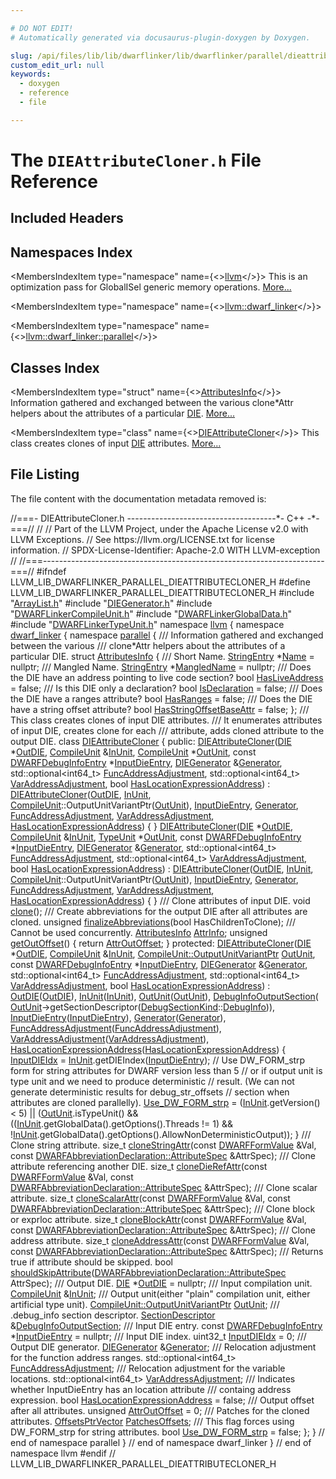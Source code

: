 ```yaml
---

# DO NOT EDIT!
# Automatically generated via docusaurus-plugin-doxygen by Doxygen.

slug: /api/files/lib/lib/dwarflinker/lib/dwarflinker/parallel/dieattributecloner-h
custom_edit_url: null
keywords:
  - doxygen
  - reference
  - file

---
```





# The `DIEAttributeCloner.h` File Reference

<DoxygenPage pluginConfig={pluginConfig}>



## Included Headers

<IncludesList>
<IncludesListItem
  filePath="ArrayList.h"
  permalink="/docs/api/files/lib/lib/dwarflinker/lib/dwarflinker/parallel/arraylist-h"
  isLocal="true" />
<IncludesListItem
  filePath="DIEGenerator.h"
  permalink="/docs/api/files/lib/lib/dwarflinker/lib/dwarflinker/parallel/diegenerator-h"
  isLocal="true" />
<IncludesListItem
  filePath="DWARFLinkerCompileUnit.h"
  permalink="/docs/api/files/lib/lib/dwarflinker/lib/dwarflinker/parallel/dwarflinkercompileunit-h"
  isLocal="true" />
<IncludesListItem
  filePath="DWARFLinkerGlobalData.h"
  permalink="/docs/api/files/lib/lib/dwarflinker/lib/dwarflinker/parallel/dwarflinkerglobaldata-h"
  isLocal="true" />
<IncludesListItem
  filePath="DWARFLinkerTypeUnit.h"
  permalink="/docs/api/files/lib/lib/dwarflinker/lib/dwarflinker/parallel/dwarflinkertypeunit-h"
  isLocal="true" />
</IncludesList>

## Namespaces Index

<MembersIndex>

<MembersIndexItem
  type="namespace"
  name={<><a href="/docs/api/namespaces/llvm">llvm</a></>}>
This is an optimization pass for GlobalISel generic memory operations. <a href="/docs/api/namespaces/llvm/#details">More...</a>
</MembersIndexItem>

<MembersIndexItem
  type="namespace"
  name={<><a href="/docs/api/namespaces/llvm/dwarf-linker">llvm::dwarf_linker</a></>}>
</MembersIndexItem>

<MembersIndexItem
  type="namespace"
  name={<><a href="/docs/api/namespaces/llvm/dwarf-linker/parallel">llvm::dwarf_linker::parallel</a></>}>
</MembersIndexItem>

</MembersIndex>

## Classes Index

<MembersIndex>

<MembersIndexItem
  type="struct"
  name={<><a href="/docs/api/structs/llvm/dwarf-linker/parallel/attributesinfo">AttributesInfo</a></>}>
Information gathered and exchanged between the various clone&#42;Attr helpers about the attributes of a particular <a href="/docs/api/classes/llvm/die">DIE</a>. <a href="/docs/api/structs/llvm/dwarf-linker/parallel/attributesinfo/#details">More...</a>
</MembersIndexItem>

<MembersIndexItem
  type="class"
  name={<><a href="/docs/api/classes/llvm/dwarf-linker/parallel/dieattributecloner">DIEAttributeCloner</a></>}>
This class creates clones of input <a href="/docs/api/classes/llvm/die">DIE</a> attributes. <a href="/docs/api/classes/llvm/dwarf-linker/parallel/dieattributecloner/#details">More...</a>
</MembersIndexItem>

</MembersIndex>


## File Listing

The file content with the documentation metadata removed is:

<ProgramListing>

<Link id="l00001" /><CodeLine lineNumber="1"><Highlight kind="comment">//===- DIEAttributeCloner.h -------------------------------------&#42;- C++ -&#42;-===//</Highlight><Highlight kind="normal"></Highlight></CodeLine>
<Link id="l00002" /><CodeLine lineNumber="2"><Highlight kind="normal"></Highlight><Highlight kind="comment">//</Highlight><Highlight kind="normal"></Highlight></CodeLine>
<Link id="l00003" /><CodeLine lineNumber="3"><Highlight kind="normal"></Highlight><Highlight kind="comment">// Part of the LLVM Project, under the Apache License v2.0 with LLVM Exceptions.</Highlight><Highlight kind="normal"></Highlight></CodeLine>
<Link id="l00004" /><CodeLine lineNumber="4"><Highlight kind="normal"></Highlight><Highlight kind="comment">// See https://llvm.org/LICENSE.txt for license information.</Highlight><Highlight kind="normal"></Highlight></CodeLine>
<Link id="l00005" /><CodeLine lineNumber="5"><Highlight kind="normal"></Highlight><Highlight kind="comment">// SPDX-License-Identifier: Apache-2.0 WITH LLVM-exception</Highlight><Highlight kind="normal"></Highlight></CodeLine>
<Link id="l00006" /><CodeLine lineNumber="6"><Highlight kind="normal"></Highlight><Highlight kind="comment">//</Highlight><Highlight kind="normal"></Highlight></CodeLine>
<Link id="l00007" /><CodeLine lineNumber="7"><Highlight kind="normal"></Highlight><Highlight kind="comment">//===----------------------------------------------------------------------===//</Highlight><Highlight kind="normal"></Highlight></CodeLine>
<Link id="l00008" /><CodeLine lineNumber="8"><Highlight kind="normal"></Highlight></CodeLine>
<Link id="l00009" /><CodeLine lineNumber="9"><Highlight kind="normal"></Highlight><Highlight kind="preprocessor">#ifndef LLVM&#95;LIB&#95;DWARFLINKER&#95;PARALLEL&#95;DIEATTRIBUTECLONER&#95;H</Highlight><Highlight kind="normal"></Highlight></CodeLine>
<Link id="l00010" /><CodeLine lineNumber="10"><Highlight kind="normal"></Highlight><Highlight kind="preprocessor">#define LLVM&#95;LIB&#95;DWARFLINKER&#95;PARALLEL&#95;DIEATTRIBUTECLONER&#95;H</Highlight><Highlight kind="normal"></Highlight></CodeLine>
<Link id="l00011" /><CodeLine lineNumber="11"><Highlight kind="normal"></Highlight></CodeLine>
<Link id="l00012" /><CodeLine lineNumber="12"><Highlight kind="normal"></Highlight><Highlight kind="preprocessor">#include &quot;<a href="/docs/api/files/lib/lib/dwarflinker/lib/dwarflinker/parallel/arraylist-h">ArrayList.h</a>&quot;</Highlight><Highlight kind="normal"></Highlight></CodeLine>
<Link id="l00013" /><CodeLine lineNumber="13"><Highlight kind="normal"></Highlight><Highlight kind="preprocessor">#include &quot;<a href="/docs/api/files/lib/lib/dwarflinker/lib/dwarflinker/parallel/diegenerator-h">DIEGenerator.h</a>&quot;</Highlight><Highlight kind="normal"></Highlight></CodeLine>
<Link id="l00014" /><CodeLine lineNumber="14"><Highlight kind="normal"></Highlight><Highlight kind="preprocessor">#include &quot;<a href="/docs/api/files/lib/lib/dwarflinker/lib/dwarflinker/parallel/dwarflinkercompileunit-h">DWARFLinkerCompileUnit.h</a>&quot;</Highlight><Highlight kind="normal"></Highlight></CodeLine>
<Link id="l00015" /><CodeLine lineNumber="15"><Highlight kind="normal"></Highlight><Highlight kind="preprocessor">#include &quot;<a href="/docs/api/files/lib/lib/dwarflinker/lib/dwarflinker/parallel/dwarflinkerglobaldata-h">DWARFLinkerGlobalData.h</a>&quot;</Highlight><Highlight kind="normal"></Highlight></CodeLine>
<Link id="l00016" /><CodeLine lineNumber="16"><Highlight kind="normal"></Highlight><Highlight kind="preprocessor">#include &quot;<a href="/docs/api/files/lib/lib/dwarflinker/lib/dwarflinker/parallel/dwarflinkertypeunit-h">DWARFLinkerTypeUnit.h</a>&quot;</Highlight><Highlight kind="normal"></Highlight></CodeLine>
<Link id="l00017" /><CodeLine lineNumber="17"><Highlight kind="normal"></Highlight></CodeLine>
<Link id="l00018" /><CodeLine lineNumber="18"><Highlight kind="normal"></Highlight><Highlight kind="keyword">namespace </Highlight><Highlight kind="normal"><a href="/docs/api/namespaces/llvm">llvm</a> &#123;</Highlight></CodeLine>
<Link id="l00019" /><CodeLine lineNumber="19"><Highlight kind="normal"></Highlight><Highlight kind="keyword">namespace </Highlight><Highlight kind="normal"><a href="/docs/api/namespaces/llvm/dwarf-linker">dwarf&#95;linker</a> &#123;</Highlight></CodeLine>
<Link id="l00020" /><CodeLine lineNumber="20"><Highlight kind="normal"></Highlight><Highlight kind="keyword">namespace </Highlight><Highlight kind="normal"><a href="/docs/api/namespaces/llvm/dwarf-linker/parallel">parallel</a> &#123;</Highlight></CodeLine>
<Link id="l00021" /><CodeLine lineNumber="21"><Highlight kind="normal"></Highlight><Highlight kind="comment"></Highlight></CodeLine>
<Link id="l00022" /><CodeLine lineNumber="22"><Highlight kind="comment">/// Information gathered and exchanged between the various</Highlight></CodeLine>
<Link id="l00023" /><CodeLine lineNumber="23"><Highlight kind="comment">/// clone&#42;Attr helpers about the attributes of a particular DIE.</Highlight><Highlight kind="normal"></Highlight></CodeLine>
<Link id="l00024" /><CodeLine lineNumber="24" lineLink="/docs/api/structs/llvm/dwarf-linker/parallel/attributesinfo"><Highlight kind="normal"></Highlight><Highlight kind="keyword">struct </Highlight><Highlight kind="normal"><a href="/docs/api/structs/llvm/dwarf-linker/parallel/attributesinfo">AttributesInfo</a> &#123;</Highlight><Highlight kind="comment"></Highlight></CodeLine>
<Link id="l00025" /><CodeLine lineNumber="25"><Highlight kind="comment">  /// Short Name.</Highlight><Highlight kind="normal"></Highlight></CodeLine>
<Link id="l00026" /><CodeLine lineNumber="26" lineLink="/docs/api/structs/llvm/dwarf-linker/parallel/attributesinfo/#aa19ec6f95131e2df7b42173aacfb3b61"><Highlight kind="normal">  <a href="/docs/api/namespaces/llvm/dwarf-linker/#a0b0094f2370abd91cc57b6d5476a599b">StringEntry</a> &#42;<a href="/docs/api/structs/llvm/dwarf-linker/parallel/attributesinfo/#aa19ec6f95131e2df7b42173aacfb3b61">Name</a> = </Highlight><Highlight kind="keyword">nullptr</Highlight><Highlight kind="normal">;</Highlight></CodeLine>
<Link id="l00027" /><CodeLine lineNumber="27"><Highlight kind="normal"></Highlight><Highlight kind="comment"></Highlight></CodeLine>
<Link id="l00028" /><CodeLine lineNumber="28"><Highlight kind="comment">  /// Mangled Name.</Highlight><Highlight kind="normal"></Highlight></CodeLine>
<Link id="l00029" /><CodeLine lineNumber="29" lineLink="/docs/api/structs/llvm/dwarf-linker/parallel/attributesinfo/#a81d67be7f49ae415ffdb05ca79ff2f81"><Highlight kind="normal">  <a href="/docs/api/namespaces/llvm/dwarf-linker/#a0b0094f2370abd91cc57b6d5476a599b">StringEntry</a> &#42;<a href="/docs/api/structs/llvm/dwarf-linker/parallel/attributesinfo/#a81d67be7f49ae415ffdb05ca79ff2f81">MangledName</a> = </Highlight><Highlight kind="keyword">nullptr</Highlight><Highlight kind="normal">;</Highlight></CodeLine>
<Link id="l00030" /><CodeLine lineNumber="30"><Highlight kind="normal"></Highlight><Highlight kind="comment"></Highlight></CodeLine>
<Link id="l00031" /><CodeLine lineNumber="31"><Highlight kind="comment">  /// Does the DIE have an address pointing to live code section?</Highlight><Highlight kind="normal"></Highlight></CodeLine>
<Link id="l00032" /><CodeLine lineNumber="32" lineLink="/docs/api/structs/llvm/dwarf-linker/parallel/attributesinfo/#a4daca957e18f277a09ab600d2a6bd4a6"><Highlight kind="normal">  </Highlight><Highlight kind="keywordtype">bool</Highlight><Highlight kind="normal"> <a href="/docs/api/structs/llvm/dwarf-linker/parallel/attributesinfo/#a4daca957e18f277a09ab600d2a6bd4a6">HasLiveAddress</a> = </Highlight><Highlight kind="keyword">false</Highlight><Highlight kind="normal">;</Highlight></CodeLine>
<Link id="l00033" /><CodeLine lineNumber="33"><Highlight kind="normal"></Highlight><Highlight kind="comment"></Highlight></CodeLine>
<Link id="l00034" /><CodeLine lineNumber="34"><Highlight kind="comment">  /// Is this DIE only a declaration?</Highlight><Highlight kind="normal"></Highlight></CodeLine>
<Link id="l00035" /><CodeLine lineNumber="35" lineLink="/docs/api/structs/llvm/dwarf-linker/parallel/attributesinfo/#a12dbe5605f6cd75c38b8bb027f069991"><Highlight kind="normal">  </Highlight><Highlight kind="keywordtype">bool</Highlight><Highlight kind="normal"> <a href="/docs/api/structs/llvm/dwarf-linker/parallel/attributesinfo/#a12dbe5605f6cd75c38b8bb027f069991">IsDeclaration</a> = </Highlight><Highlight kind="keyword">false</Highlight><Highlight kind="normal">;</Highlight></CodeLine>
<Link id="l00036" /><CodeLine lineNumber="36"><Highlight kind="normal"></Highlight><Highlight kind="comment"></Highlight></CodeLine>
<Link id="l00037" /><CodeLine lineNumber="37"><Highlight kind="comment">  /// Does the DIE have a ranges attribute?</Highlight><Highlight kind="normal"></Highlight></CodeLine>
<Link id="l00038" /><CodeLine lineNumber="38" lineLink="/docs/api/structs/llvm/dwarf-linker/parallel/attributesinfo/#a272567b11a32fd231a9aae03777b4c22"><Highlight kind="normal">  </Highlight><Highlight kind="keywordtype">bool</Highlight><Highlight kind="normal"> <a href="/docs/api/structs/llvm/dwarf-linker/parallel/attributesinfo/#a272567b11a32fd231a9aae03777b4c22">HasRanges</a> = </Highlight><Highlight kind="keyword">false</Highlight><Highlight kind="normal">;</Highlight></CodeLine>
<Link id="l00039" /><CodeLine lineNumber="39"><Highlight kind="normal"></Highlight><Highlight kind="comment"></Highlight></CodeLine>
<Link id="l00040" /><CodeLine lineNumber="40"><Highlight kind="comment">  /// Does the DIE have a string offset attribute?</Highlight><Highlight kind="normal"></Highlight></CodeLine>
<Link id="l00041" /><CodeLine lineNumber="41" lineLink="/docs/api/structs/llvm/dwarf-linker/parallel/attributesinfo/#ace63f47b21100c67b7f6174f3a130bc0"><Highlight kind="normal">  </Highlight><Highlight kind="keywordtype">bool</Highlight><Highlight kind="normal"> <a href="/docs/api/structs/llvm/dwarf-linker/parallel/attributesinfo/#ace63f47b21100c67b7f6174f3a130bc0">HasStringOffsetBaseAttr</a> = </Highlight><Highlight kind="keyword">false</Highlight><Highlight kind="normal">;</Highlight></CodeLine>
<Link id="l00042" /><CodeLine lineNumber="42"><Highlight kind="normal">&#125;;</Highlight></CodeLine>
<Link id="l00043" /><CodeLine lineNumber="43"><Highlight kind="normal"></Highlight><Highlight kind="comment"></Highlight></CodeLine>
<Link id="l00044" /><CodeLine lineNumber="44"><Highlight kind="comment">/// This class creates clones of input DIE attributes.</Highlight></CodeLine>
<Link id="l00045" /><CodeLine lineNumber="45"><Highlight kind="comment">/// It enumerates attributes of input DIE, creates clone for each</Highlight></CodeLine>
<Link id="l00046" /><CodeLine lineNumber="46"><Highlight kind="comment">/// attribute, adds cloned attribute to the output DIE.</Highlight><Highlight kind="normal"></Highlight></CodeLine>
<Link id="l00047" /><CodeLine lineNumber="47" lineLink="/docs/api/classes/llvm/dwarf-linker/parallel/dieattributecloner"><Highlight kind="normal"></Highlight><Highlight kind="keyword">class </Highlight><Highlight kind="normal"><a href="/docs/api/classes/llvm/dwarf-linker/parallel/dieattributecloner/#a66eb90e2a122d1694832a1718a6e3510">DIEAttributeCloner</a> &#123;</Highlight></CodeLine>
<Link id="l00048" /><CodeLine lineNumber="48"><Highlight kind="normal"></Highlight><Highlight kind="keyword">public</Highlight><Highlight kind="normal">:</Highlight></CodeLine>
<Link id="l00049" /><CodeLine lineNumber="49" lineLink="/docs/api/classes/llvm/dwarf-linker/parallel/dieattributecloner/#a66eb90e2a122d1694832a1718a6e3510"><Highlight kind="normal">  <a href="/docs/api/classes/llvm/dwarf-linker/parallel/dieattributecloner/#a66eb90e2a122d1694832a1718a6e3510">DIEAttributeCloner</a>(<a href="/docs/api/classes/llvm/die">DIE</a> &#42;<a href="/docs/api/classes/llvm/dwarf-linker/parallel/dieattributecloner/#ae8e326dcecfa5386350eb28a2f7aef49">OutDIE</a>, <a href="/docs/api/classes/llvm/dwarf-linker/parallel/compileunit">CompileUnit</a> &amp;<a href="/docs/api/classes/llvm/dwarf-linker/parallel/dieattributecloner/#a0ef0e422c431e97a439e9041c06c9caf">InUnit</a>, <a href="/docs/api/classes/llvm/dwarf-linker/parallel/compileunit">CompileUnit</a> &#42;<a href="/docs/api/classes/llvm/dwarf-linker/parallel/dieattributecloner/#ab7025b300d22532590ed8d39dd2f9f37">OutUnit</a>,</Highlight></CodeLine>
<Link id="l00050" /><CodeLine lineNumber="50"><Highlight kind="normal">                     </Highlight><Highlight kind="keyword">const</Highlight><Highlight kind="normal"> <a href="/docs/api/classes/llvm/dwarfdebuginfoentry">DWARFDebugInfoEntry</a> &#42;<a href="/docs/api/classes/llvm/dwarf-linker/parallel/dieattributecloner/#a8ecc8aaf62d09e944d05a9c4e05e908e">InputDieEntry</a>,</Highlight></CodeLine>
<Link id="l00051" /><CodeLine lineNumber="51"><Highlight kind="normal">                     <a href="/docs/api/classes/llvm/dwarf-linker/parallel/diegenerator">DIEGenerator</a> &amp;<a href="/docs/api/classes/llvm/dwarf-linker/parallel/dieattributecloner/#a3cffaa8f53fe7ada3bb67e3d5bd1601e">Generator</a>,</Highlight></CodeLine>
<Link id="l00052" /><CodeLine lineNumber="52"><Highlight kind="normal">                     std::optional&lt;int64&#95;t&gt; <a href="/docs/api/classes/llvm/dwarf-linker/parallel/dieattributecloner/#aa01fc91b9ebc371159da3ccad8f09f56">FuncAddressAdjustment</a>,</Highlight></CodeLine>
<Link id="l00053" /><CodeLine lineNumber="53"><Highlight kind="normal">                     std::optional&lt;int64&#95;t&gt; <a href="/docs/api/classes/llvm/dwarf-linker/parallel/dieattributecloner/#ae2c034842b86e727cabd95686828fc5d">VarAddressAdjustment</a>,</Highlight></CodeLine>
<Link id="l00054" /><CodeLine lineNumber="54"><Highlight kind="normal">                     </Highlight><Highlight kind="keywordtype">bool</Highlight><Highlight kind="normal"> <a href="/docs/api/classes/llvm/dwarf-linker/parallel/dieattributecloner/#a1998c4c5f557be9d1e4b4b6d51fc437c">HasLocationExpressionAddress</a>)</Highlight></CodeLine>
<Link id="l00055" /><CodeLine lineNumber="55"><Highlight kind="normal">      : <a href="/docs/api/classes/llvm/dwarf-linker/parallel/dieattributecloner/#a66eb90e2a122d1694832a1718a6e3510">DIEAttributeCloner</a>(<a href="/docs/api/classes/llvm/dwarf-linker/parallel/dieattributecloner/#ae8e326dcecfa5386350eb28a2f7aef49">OutDIE</a>, <a href="/docs/api/classes/llvm/dwarf-linker/parallel/dieattributecloner/#a0ef0e422c431e97a439e9041c06c9caf">InUnit</a>,</Highlight></CodeLine>
<Link id="l00056" /><CodeLine lineNumber="56"><Highlight kind="normal">                           <a href="/docs/api/classes/llvm/dwarf-linker/parallel/compileunit">CompileUnit</a>::OutputUnitVariantPtr(<a href="/docs/api/classes/llvm/dwarf-linker/parallel/dieattributecloner/#ab7025b300d22532590ed8d39dd2f9f37">OutUnit</a>),</Highlight></CodeLine>
<Link id="l00057" /><CodeLine lineNumber="57"><Highlight kind="normal">                           <a href="/docs/api/classes/llvm/dwarf-linker/parallel/dieattributecloner/#a8ecc8aaf62d09e944d05a9c4e05e908e">InputDieEntry</a>, <a href="/docs/api/classes/llvm/dwarf-linker/parallel/dieattributecloner/#a3cffaa8f53fe7ada3bb67e3d5bd1601e">Generator</a>, <a href="/docs/api/classes/llvm/dwarf-linker/parallel/dieattributecloner/#aa01fc91b9ebc371159da3ccad8f09f56">FuncAddressAdjustment</a>,</Highlight></CodeLine>
<Link id="l00058" /><CodeLine lineNumber="58"><Highlight kind="normal">                           <a href="/docs/api/classes/llvm/dwarf-linker/parallel/dieattributecloner/#ae2c034842b86e727cabd95686828fc5d">VarAddressAdjustment</a>, <a href="/docs/api/classes/llvm/dwarf-linker/parallel/dieattributecloner/#a1998c4c5f557be9d1e4b4b6d51fc437c">HasLocationExpressionAddress</a>) &#123;</Highlight></CodeLine>
<Link id="l00059" /><CodeLine lineNumber="59"><Highlight kind="normal">  &#125;</Highlight></CodeLine>
<Link id="l00060" /><CodeLine lineNumber="60"><Highlight kind="normal"></Highlight></CodeLine>
<Link id="l00061" /><CodeLine lineNumber="61" lineLink="/docs/api/classes/llvm/dwarf-linker/parallel/dieattributecloner/#af97b9a61c488c6624b087784fe2a5122"><Highlight kind="normal">  <a href="/docs/api/classes/llvm/dwarf-linker/parallel/dieattributecloner/#af97b9a61c488c6624b087784fe2a5122">DIEAttributeCloner</a>(<a href="/docs/api/classes/llvm/die">DIE</a> &#42;<a href="/docs/api/classes/llvm/dwarf-linker/parallel/dieattributecloner/#ae8e326dcecfa5386350eb28a2f7aef49">OutDIE</a>, <a href="/docs/api/classes/llvm/dwarf-linker/parallel/compileunit">CompileUnit</a> &amp;<a href="/docs/api/classes/llvm/dwarf-linker/parallel/dieattributecloner/#a0ef0e422c431e97a439e9041c06c9caf">InUnit</a>, <a href="/docs/api/classes/llvm/dwarf-linker/parallel/typeunit">TypeUnit</a> &#42;<a href="/docs/api/classes/llvm/dwarf-linker/parallel/dieattributecloner/#ab7025b300d22532590ed8d39dd2f9f37">OutUnit</a>,</Highlight></CodeLine>
<Link id="l00062" /><CodeLine lineNumber="62"><Highlight kind="normal">                     </Highlight><Highlight kind="keyword">const</Highlight><Highlight kind="normal"> <a href="/docs/api/classes/llvm/dwarfdebuginfoentry">DWARFDebugInfoEntry</a> &#42;<a href="/docs/api/classes/llvm/dwarf-linker/parallel/dieattributecloner/#a8ecc8aaf62d09e944d05a9c4e05e908e">InputDieEntry</a>,</Highlight></CodeLine>
<Link id="l00063" /><CodeLine lineNumber="63"><Highlight kind="normal">                     <a href="/docs/api/classes/llvm/dwarf-linker/parallel/diegenerator">DIEGenerator</a> &amp;<a href="/docs/api/classes/llvm/dwarf-linker/parallel/dieattributecloner/#a3cffaa8f53fe7ada3bb67e3d5bd1601e">Generator</a>,</Highlight></CodeLine>
<Link id="l00064" /><CodeLine lineNumber="64"><Highlight kind="normal">                     std::optional&lt;int64&#95;t&gt; <a href="/docs/api/classes/llvm/dwarf-linker/parallel/dieattributecloner/#aa01fc91b9ebc371159da3ccad8f09f56">FuncAddressAdjustment</a>,</Highlight></CodeLine>
<Link id="l00065" /><CodeLine lineNumber="65"><Highlight kind="normal">                     std::optional&lt;int64&#95;t&gt; <a href="/docs/api/classes/llvm/dwarf-linker/parallel/dieattributecloner/#ae2c034842b86e727cabd95686828fc5d">VarAddressAdjustment</a>,</Highlight></CodeLine>
<Link id="l00066" /><CodeLine lineNumber="66"><Highlight kind="normal">                     </Highlight><Highlight kind="keywordtype">bool</Highlight><Highlight kind="normal"> <a href="/docs/api/classes/llvm/dwarf-linker/parallel/dieattributecloner/#a1998c4c5f557be9d1e4b4b6d51fc437c">HasLocationExpressionAddress</a>)</Highlight></CodeLine>
<Link id="l00067" /><CodeLine lineNumber="67"><Highlight kind="normal">      : <a href="/docs/api/classes/llvm/dwarf-linker/parallel/dieattributecloner/#a66eb90e2a122d1694832a1718a6e3510">DIEAttributeCloner</a>(<a href="/docs/api/classes/llvm/dwarf-linker/parallel/dieattributecloner/#ae8e326dcecfa5386350eb28a2f7aef49">OutDIE</a>, <a href="/docs/api/classes/llvm/dwarf-linker/parallel/dieattributecloner/#a0ef0e422c431e97a439e9041c06c9caf">InUnit</a>,</Highlight></CodeLine>
<Link id="l00068" /><CodeLine lineNumber="68"><Highlight kind="normal">                           <a href="/docs/api/classes/llvm/dwarf-linker/parallel/compileunit">CompileUnit</a>::OutputUnitVariantPtr(<a href="/docs/api/classes/llvm/dwarf-linker/parallel/dieattributecloner/#ab7025b300d22532590ed8d39dd2f9f37">OutUnit</a>),</Highlight></CodeLine>
<Link id="l00069" /><CodeLine lineNumber="69"><Highlight kind="normal">                           <a href="/docs/api/classes/llvm/dwarf-linker/parallel/dieattributecloner/#a8ecc8aaf62d09e944d05a9c4e05e908e">InputDieEntry</a>, <a href="/docs/api/classes/llvm/dwarf-linker/parallel/dieattributecloner/#a3cffaa8f53fe7ada3bb67e3d5bd1601e">Generator</a>, <a href="/docs/api/classes/llvm/dwarf-linker/parallel/dieattributecloner/#aa01fc91b9ebc371159da3ccad8f09f56">FuncAddressAdjustment</a>,</Highlight></CodeLine>
<Link id="l00070" /><CodeLine lineNumber="70"><Highlight kind="normal">                           <a href="/docs/api/classes/llvm/dwarf-linker/parallel/dieattributecloner/#ae2c034842b86e727cabd95686828fc5d">VarAddressAdjustment</a>, <a href="/docs/api/classes/llvm/dwarf-linker/parallel/dieattributecloner/#a1998c4c5f557be9d1e4b4b6d51fc437c">HasLocationExpressionAddress</a>) &#123;</Highlight></CodeLine>
<Link id="l00071" /><CodeLine lineNumber="71"><Highlight kind="normal">  &#125;</Highlight></CodeLine>
<Link id="l00072" /><CodeLine lineNumber="72"><Highlight kind="normal"></Highlight><Highlight kind="comment"></Highlight></CodeLine>
<Link id="l00073" /><CodeLine lineNumber="73"><Highlight kind="comment">  /// Clone attributes of input DIE.</Highlight><Highlight kind="normal"></Highlight></CodeLine>
<Link id="l00074" /><CodeLine lineNumber="74"><Highlight kind="normal">  </Highlight><Highlight kind="keywordtype">void</Highlight><Highlight kind="normal"> <a href="/docs/api/classes/llvm/dwarf-linker/parallel/dieattributecloner/#a601419af5c3f8b56909c01a8596aecb7">clone</a>();</Highlight></CodeLine>
<Link id="l00075" /><CodeLine lineNumber="75"><Highlight kind="normal"></Highlight><Highlight kind="comment"></Highlight></CodeLine>
<Link id="l00076" /><CodeLine lineNumber="76"><Highlight kind="comment">  /// Create abbreviations for the output DIE after all attributes are cloned.</Highlight><Highlight kind="normal"></Highlight></CodeLine>
<Link id="l00077" /><CodeLine lineNumber="77"><Highlight kind="normal">  </Highlight><Highlight kind="keywordtype">unsigned</Highlight><Highlight kind="normal"> <a href="/docs/api/classes/llvm/dwarf-linker/parallel/dieattributecloner/#a2fac38670ec896a95b399e4a82786291">finalizeAbbreviations</a>(</Highlight><Highlight kind="keywordtype">bool</Highlight><Highlight kind="normal"> HasChildrenToClone);</Highlight></CodeLine>
<Link id="l00078" /><CodeLine lineNumber="78"><Highlight kind="normal"></Highlight><Highlight kind="comment"></Highlight></CodeLine>
<Link id="l00079" /><CodeLine lineNumber="79"><Highlight kind="comment">  /// Cannot be used concurrently.</Highlight><Highlight kind="normal"></Highlight></CodeLine>
<Link id="l00080" /><CodeLine lineNumber="80" lineLink="/docs/api/classes/llvm/dwarf-linker/parallel/dieattributecloner/#a088d2a29666b318b459ebcbd96ee1d5c"><Highlight kind="normal">  <a href="/docs/api/structs/llvm/dwarf-linker/parallel/attributesinfo">AttributesInfo</a> <a href="/docs/api/classes/llvm/dwarf-linker/parallel/dieattributecloner/#a088d2a29666b318b459ebcbd96ee1d5c">AttrInfo</a>;</Highlight></CodeLine>
<Link id="l00081" /><CodeLine lineNumber="81"><Highlight kind="normal"></Highlight></CodeLine>
<Link id="l00082" /><CodeLine lineNumber="82" lineLink="/docs/api/classes/llvm/dwarf-linker/parallel/dieattributecloner/#a37d2788fbc0de7474c370f4107595b50"><Highlight kind="normal">  </Highlight><Highlight kind="keywordtype">unsigned</Highlight><Highlight kind="normal"> <a href="/docs/api/classes/llvm/dwarf-linker/parallel/dieattributecloner/#a37d2788fbc0de7474c370f4107595b50">getOutOffset</a>() &#123; </Highlight><Highlight kind="keywordflow">return</Highlight><Highlight kind="normal"> <a href="/docs/api/classes/llvm/dwarf-linker/parallel/dieattributecloner/#a349ad92c804dcea3e5f1470bc7dc254f">AttrOutOffset</a>; &#125;</Highlight></CodeLine>
<Link id="l00083" /><CodeLine lineNumber="83"><Highlight kind="normal"></Highlight></CodeLine>
<Link id="l00084" /><CodeLine lineNumber="84"><Highlight kind="normal"></Highlight><Highlight kind="keyword">protected</Highlight><Highlight kind="normal">:</Highlight></CodeLine>
<Link id="l00085" /><CodeLine lineNumber="85" lineLink="/docs/api/classes/llvm/dwarf-linker/parallel/dieattributecloner/#a80a2ac72206c04fe2cb7714b513b95dd"><Highlight kind="normal">  <a href="/docs/api/classes/llvm/dwarf-linker/parallel/dieattributecloner/#a80a2ac72206c04fe2cb7714b513b95dd">DIEAttributeCloner</a>(<a href="/docs/api/classes/llvm/die">DIE</a> &#42;<a href="/docs/api/classes/llvm/dwarf-linker/parallel/dieattributecloner/#ae8e326dcecfa5386350eb28a2f7aef49">OutDIE</a>, <a href="/docs/api/classes/llvm/dwarf-linker/parallel/compileunit">CompileUnit</a> &amp;<a href="/docs/api/classes/llvm/dwarf-linker/parallel/dieattributecloner/#a0ef0e422c431e97a439e9041c06c9caf">InUnit</a>,</Highlight></CodeLine>
<Link id="l00086" /><CodeLine lineNumber="86"><Highlight kind="normal">                     <a href="/docs/api/classes/llvm/dwarf-linker/parallel/compileunit/outputunitvariantptr">CompileUnit::OutputUnitVariantPtr</a> <a href="/docs/api/classes/llvm/dwarf-linker/parallel/dieattributecloner/#ab7025b300d22532590ed8d39dd2f9f37">OutUnit</a>,</Highlight></CodeLine>
<Link id="l00087" /><CodeLine lineNumber="87"><Highlight kind="normal">                     </Highlight><Highlight kind="keyword">const</Highlight><Highlight kind="normal"> <a href="/docs/api/classes/llvm/dwarfdebuginfoentry">DWARFDebugInfoEntry</a> &#42;<a href="/docs/api/classes/llvm/dwarf-linker/parallel/dieattributecloner/#a8ecc8aaf62d09e944d05a9c4e05e908e">InputDieEntry</a>,</Highlight></CodeLine>
<Link id="l00088" /><CodeLine lineNumber="88"><Highlight kind="normal">                     <a href="/docs/api/classes/llvm/dwarf-linker/parallel/diegenerator">DIEGenerator</a> &amp;<a href="/docs/api/classes/llvm/dwarf-linker/parallel/dieattributecloner/#a3cffaa8f53fe7ada3bb67e3d5bd1601e">Generator</a>,</Highlight></CodeLine>
<Link id="l00089" /><CodeLine lineNumber="89"><Highlight kind="normal">                     std::optional&lt;int64&#95;t&gt; <a href="/docs/api/classes/llvm/dwarf-linker/parallel/dieattributecloner/#aa01fc91b9ebc371159da3ccad8f09f56">FuncAddressAdjustment</a>,</Highlight></CodeLine>
<Link id="l00090" /><CodeLine lineNumber="90"><Highlight kind="normal">                     std::optional&lt;int64&#95;t&gt; <a href="/docs/api/classes/llvm/dwarf-linker/parallel/dieattributecloner/#ae2c034842b86e727cabd95686828fc5d">VarAddressAdjustment</a>,</Highlight></CodeLine>
<Link id="l00091" /><CodeLine lineNumber="91"><Highlight kind="normal">                     </Highlight><Highlight kind="keywordtype">bool</Highlight><Highlight kind="normal"> <a href="/docs/api/classes/llvm/dwarf-linker/parallel/dieattributecloner/#a1998c4c5f557be9d1e4b4b6d51fc437c">HasLocationExpressionAddress</a>)</Highlight></CodeLine>
<Link id="l00092" /><CodeLine lineNumber="92"><Highlight kind="normal">      : <a href="/docs/api/classes/llvm/dwarf-linker/parallel/dieattributecloner/#ae8e326dcecfa5386350eb28a2f7aef49">OutDIE</a>(<a href="/docs/api/classes/llvm/dwarf-linker/parallel/dieattributecloner/#ae8e326dcecfa5386350eb28a2f7aef49">OutDIE</a>), <a href="/docs/api/classes/llvm/dwarf-linker/parallel/dieattributecloner/#a0ef0e422c431e97a439e9041c06c9caf">InUnit</a>(<a href="/docs/api/classes/llvm/dwarf-linker/parallel/dieattributecloner/#a0ef0e422c431e97a439e9041c06c9caf">InUnit</a>), <a href="/docs/api/classes/llvm/dwarf-linker/parallel/dieattributecloner/#ab7025b300d22532590ed8d39dd2f9f37">OutUnit</a>(<a href="/docs/api/classes/llvm/dwarf-linker/parallel/dieattributecloner/#ab7025b300d22532590ed8d39dd2f9f37">OutUnit</a>),</Highlight></CodeLine>
<Link id="l00093" /><CodeLine lineNumber="93"><Highlight kind="normal">        <a href="/docs/api/classes/llvm/dwarf-linker/parallel/dieattributecloner/#a1bfcd90fb03cb9b0f0c72103391e936b">DebugInfoOutputSection</a>(</Highlight></CodeLine>
<Link id="l00094" /><CodeLine lineNumber="94"><Highlight kind="normal">            <a href="/docs/api/classes/llvm/dwarf-linker/parallel/dieattributecloner/#ab7025b300d22532590ed8d39dd2f9f37">OutUnit</a>-&gt;getSectionDescriptor(<a href="/docs/api/namespaces/llvm/dwarf-linker/#a463a58e257d5f6fb2c39eb9a2474fc24">DebugSectionKind</a>::<a href="/docs/api/namespaces/llvm/dwarf-linker/#a463a58e257d5f6fb2c39eb9a2474fc24af6f6931771db95a6bffec131b856bd50">DebugInfo</a>)),</Highlight></CodeLine>
<Link id="l00095" /><CodeLine lineNumber="95"><Highlight kind="normal">        <a href="/docs/api/classes/llvm/dwarf-linker/parallel/dieattributecloner/#a8ecc8aaf62d09e944d05a9c4e05e908e">InputDieEntry</a>(<a href="/docs/api/classes/llvm/dwarf-linker/parallel/dieattributecloner/#a8ecc8aaf62d09e944d05a9c4e05e908e">InputDieEntry</a>), <a href="/docs/api/classes/llvm/dwarf-linker/parallel/dieattributecloner/#a3cffaa8f53fe7ada3bb67e3d5bd1601e">Generator</a>(<a href="/docs/api/classes/llvm/dwarf-linker/parallel/dieattributecloner/#a3cffaa8f53fe7ada3bb67e3d5bd1601e">Generator</a>),</Highlight></CodeLine>
<Link id="l00096" /><CodeLine lineNumber="96"><Highlight kind="normal">        <a href="/docs/api/classes/llvm/dwarf-linker/parallel/dieattributecloner/#aa01fc91b9ebc371159da3ccad8f09f56">FuncAddressAdjustment</a>(<a href="/docs/api/classes/llvm/dwarf-linker/parallel/dieattributecloner/#aa01fc91b9ebc371159da3ccad8f09f56">FuncAddressAdjustment</a>),</Highlight></CodeLine>
<Link id="l00097" /><CodeLine lineNumber="97"><Highlight kind="normal">        <a href="/docs/api/classes/llvm/dwarf-linker/parallel/dieattributecloner/#ae2c034842b86e727cabd95686828fc5d">VarAddressAdjustment</a>(<a href="/docs/api/classes/llvm/dwarf-linker/parallel/dieattributecloner/#ae2c034842b86e727cabd95686828fc5d">VarAddressAdjustment</a>),</Highlight></CodeLine>
<Link id="l00098" /><CodeLine lineNumber="98"><Highlight kind="normal">        <a href="/docs/api/classes/llvm/dwarf-linker/parallel/dieattributecloner/#a1998c4c5f557be9d1e4b4b6d51fc437c">HasLocationExpressionAddress</a>(<a href="/docs/api/classes/llvm/dwarf-linker/parallel/dieattributecloner/#a1998c4c5f557be9d1e4b4b6d51fc437c">HasLocationExpressionAddress</a>) &#123;</Highlight></CodeLine>
<Link id="l00099" /><CodeLine lineNumber="99"><Highlight kind="normal">    <a href="/docs/api/classes/llvm/dwarf-linker/parallel/dieattributecloner/#abecbbd533de7c6ddd95ecb684e426d60">InputDIEIdx</a> = <a href="/docs/api/classes/llvm/dwarf-linker/parallel/dieattributecloner/#a0ef0e422c431e97a439e9041c06c9caf">InUnit</a>.getDIEIndex(<a href="/docs/api/classes/llvm/dwarf-linker/parallel/dieattributecloner/#a8ecc8aaf62d09e944d05a9c4e05e908e">InputDieEntry</a>);</Highlight></CodeLine>
<Link id="l00100" /><CodeLine lineNumber="100"><Highlight kind="normal"></Highlight></CodeLine>
<Link id="l00101" /><CodeLine lineNumber="101"><Highlight kind="normal">    </Highlight><Highlight kind="comment">// Use DW&#95;FORM&#95;strp form for string attributes for DWARF version less than 5</Highlight><Highlight kind="normal"></Highlight></CodeLine>
<Link id="l00102" /><CodeLine lineNumber="102"><Highlight kind="normal">    </Highlight><Highlight kind="comment">// or if output unit is type unit and we need to produce deterministic</Highlight><Highlight kind="normal"></Highlight></CodeLine>
<Link id="l00103" /><CodeLine lineNumber="103"><Highlight kind="normal">    </Highlight><Highlight kind="comment">// result. (We can not generate deterministic results for debug&#95;str&#95;offsets</Highlight><Highlight kind="normal"></Highlight></CodeLine>
<Link id="l00104" /><CodeLine lineNumber="104"><Highlight kind="normal">    </Highlight><Highlight kind="comment">// section when attributes are cloned parallelly).</Highlight><Highlight kind="normal"></Highlight></CodeLine>
<Link id="l00105" /><CodeLine lineNumber="105"><Highlight kind="normal">    <a href="/docs/api/classes/llvm/dwarf-linker/parallel/dieattributecloner/#aeb840d515852065f5697378af677962a">Use&#95;DW&#95;FORM&#95;strp</a> =</Highlight></CodeLine>
<Link id="l00106" /><CodeLine lineNumber="106"><Highlight kind="normal">        (<a href="/docs/api/classes/llvm/dwarf-linker/parallel/dieattributecloner/#a0ef0e422c431e97a439e9041c06c9caf">InUnit</a>.getVersion() &lt; 5) ||</Highlight></CodeLine>
<Link id="l00107" /><CodeLine lineNumber="107"><Highlight kind="normal">        (<a href="/docs/api/classes/llvm/dwarf-linker/parallel/dieattributecloner/#ab7025b300d22532590ed8d39dd2f9f37">OutUnit</a>.isTypeUnit() &amp;&amp;</Highlight></CodeLine>
<Link id="l00108" /><CodeLine lineNumber="108"><Highlight kind="normal">         ((<a href="/docs/api/classes/llvm/dwarf-linker/parallel/dieattributecloner/#a0ef0e422c431e97a439e9041c06c9caf">InUnit</a>.getGlobalData().getOptions().Threads != 1) &amp;&amp;</Highlight></CodeLine>
<Link id="l00109" /><CodeLine lineNumber="109"><Highlight kind="normal">          !<a href="/docs/api/classes/llvm/dwarf-linker/parallel/dieattributecloner/#a0ef0e422c431e97a439e9041c06c9caf">InUnit</a>.getGlobalData().getOptions().AllowNonDeterministicOutput));</Highlight></CodeLine>
<Link id="l00110" /><CodeLine lineNumber="110"><Highlight kind="normal">  &#125;</Highlight></CodeLine>
<Link id="l00111" /><CodeLine lineNumber="111"><Highlight kind="normal"></Highlight><Highlight kind="comment"></Highlight></CodeLine>
<Link id="l00112" /><CodeLine lineNumber="112"><Highlight kind="comment">  /// Clone string attribute.</Highlight><Highlight kind="normal"></Highlight></CodeLine>
<Link id="l00113" /><CodeLine lineNumber="113"><Highlight kind="normal">  </Highlight><Highlight kind="keywordtype">size&#95;t</Highlight><Highlight kind="normal"></Highlight></CodeLine>
<Link id="l00114" /><CodeLine lineNumber="114"><Highlight kind="normal">  <a href="/docs/api/classes/llvm/dwarf-linker/parallel/dieattributecloner/#a77e10b3b8f2ee1990c6ea01fb817526c">cloneStringAttr</a>(</Highlight><Highlight kind="keyword">const</Highlight><Highlight kind="normal"> <a href="/docs/api/classes/llvm/dwarfformvalue">DWARFFormValue</a> &amp;Val,</Highlight></CodeLine>
<Link id="l00115" /><CodeLine lineNumber="115"><Highlight kind="normal">                  </Highlight><Highlight kind="keyword">const</Highlight><Highlight kind="normal"> <a href="/docs/api/structs/llvm/dwarfabbreviationdeclaration/attributespec">DWARFAbbreviationDeclaration::AttributeSpec</a> &amp;AttrSpec);</Highlight></CodeLine>
<Link id="l00116" /><CodeLine lineNumber="116"><Highlight kind="normal"></Highlight><Highlight kind="comment"></Highlight></CodeLine>
<Link id="l00117" /><CodeLine lineNumber="117"><Highlight kind="comment">  /// Clone attribute referencing another DIE.</Highlight><Highlight kind="normal"></Highlight></CodeLine>
<Link id="l00118" /><CodeLine lineNumber="118"><Highlight kind="normal">  </Highlight><Highlight kind="keywordtype">size&#95;t</Highlight><Highlight kind="normal"></Highlight></CodeLine>
<Link id="l00119" /><CodeLine lineNumber="119"><Highlight kind="normal">  <a href="/docs/api/classes/llvm/dwarf-linker/parallel/dieattributecloner/#a62035c942faa72252459166166847bff">cloneDieRefAttr</a>(</Highlight><Highlight kind="keyword">const</Highlight><Highlight kind="normal"> <a href="/docs/api/classes/llvm/dwarfformvalue">DWARFFormValue</a> &amp;Val,</Highlight></CodeLine>
<Link id="l00120" /><CodeLine lineNumber="120"><Highlight kind="normal">                  </Highlight><Highlight kind="keyword">const</Highlight><Highlight kind="normal"> <a href="/docs/api/structs/llvm/dwarfabbreviationdeclaration/attributespec">DWARFAbbreviationDeclaration::AttributeSpec</a> &amp;AttrSpec);</Highlight></CodeLine>
<Link id="l00121" /><CodeLine lineNumber="121"><Highlight kind="normal"></Highlight><Highlight kind="comment"></Highlight></CodeLine>
<Link id="l00122" /><CodeLine lineNumber="122"><Highlight kind="comment">  /// Clone scalar attribute.</Highlight><Highlight kind="normal"></Highlight></CodeLine>
<Link id="l00123" /><CodeLine lineNumber="123"><Highlight kind="normal">  </Highlight><Highlight kind="keywordtype">size&#95;t</Highlight><Highlight kind="normal"></Highlight></CodeLine>
<Link id="l00124" /><CodeLine lineNumber="124"><Highlight kind="normal">  <a href="/docs/api/classes/llvm/dwarf-linker/parallel/dieattributecloner/#a46b9ec0a91b5f1a1ea42559b16bcdc4d">cloneScalarAttr</a>(</Highlight><Highlight kind="keyword">const</Highlight><Highlight kind="normal"> <a href="/docs/api/classes/llvm/dwarfformvalue">DWARFFormValue</a> &amp;Val,</Highlight></CodeLine>
<Link id="l00125" /><CodeLine lineNumber="125"><Highlight kind="normal">                  </Highlight><Highlight kind="keyword">const</Highlight><Highlight kind="normal"> <a href="/docs/api/structs/llvm/dwarfabbreviationdeclaration/attributespec">DWARFAbbreviationDeclaration::AttributeSpec</a> &amp;AttrSpec);</Highlight></CodeLine>
<Link id="l00126" /><CodeLine lineNumber="126"><Highlight kind="normal"></Highlight><Highlight kind="comment"></Highlight></CodeLine>
<Link id="l00127" /><CodeLine lineNumber="127"><Highlight kind="comment">  /// Clone block or exprloc attribute.</Highlight><Highlight kind="normal"></Highlight></CodeLine>
<Link id="l00128" /><CodeLine lineNumber="128"><Highlight kind="normal">  </Highlight><Highlight kind="keywordtype">size&#95;t</Highlight><Highlight kind="normal"></Highlight></CodeLine>
<Link id="l00129" /><CodeLine lineNumber="129"><Highlight kind="normal">  <a href="/docs/api/classes/llvm/dwarf-linker/parallel/dieattributecloner/#a00f85301e155c37fcab125f50a67cfb4">cloneBlockAttr</a>(</Highlight><Highlight kind="keyword">const</Highlight><Highlight kind="normal"> <a href="/docs/api/classes/llvm/dwarfformvalue">DWARFFormValue</a> &amp;Val,</Highlight></CodeLine>
<Link id="l00130" /><CodeLine lineNumber="130"><Highlight kind="normal">                 </Highlight><Highlight kind="keyword">const</Highlight><Highlight kind="normal"> <a href="/docs/api/structs/llvm/dwarfabbreviationdeclaration/attributespec">DWARFAbbreviationDeclaration::AttributeSpec</a> &amp;AttrSpec);</Highlight></CodeLine>
<Link id="l00131" /><CodeLine lineNumber="131"><Highlight kind="normal"></Highlight><Highlight kind="comment"></Highlight></CodeLine>
<Link id="l00132" /><CodeLine lineNumber="132"><Highlight kind="comment">  /// Clone address attribute.</Highlight><Highlight kind="normal"></Highlight></CodeLine>
<Link id="l00133" /><CodeLine lineNumber="133"><Highlight kind="normal">  </Highlight><Highlight kind="keywordtype">size&#95;t</Highlight><Highlight kind="normal"></Highlight></CodeLine>
<Link id="l00134" /><CodeLine lineNumber="134"><Highlight kind="normal">  <a href="/docs/api/classes/llvm/dwarf-linker/parallel/dieattributecloner/#aba2b0348c09eb9e1b9245a012aab2503">cloneAddressAttr</a>(</Highlight><Highlight kind="keyword">const</Highlight><Highlight kind="normal"> <a href="/docs/api/classes/llvm/dwarfformvalue">DWARFFormValue</a> &amp;Val,</Highlight></CodeLine>
<Link id="l00135" /><CodeLine lineNumber="135"><Highlight kind="normal">                   </Highlight><Highlight kind="keyword">const</Highlight><Highlight kind="normal"> <a href="/docs/api/structs/llvm/dwarfabbreviationdeclaration/attributespec">DWARFAbbreviationDeclaration::AttributeSpec</a> &amp;AttrSpec);</Highlight></CodeLine>
<Link id="l00136" /><CodeLine lineNumber="136"><Highlight kind="normal"></Highlight><Highlight kind="comment"></Highlight></CodeLine>
<Link id="l00137" /><CodeLine lineNumber="137"><Highlight kind="comment">  /// Returns true if attribute should be skipped.</Highlight><Highlight kind="normal"></Highlight></CodeLine>
<Link id="l00138" /><CodeLine lineNumber="138"><Highlight kind="normal">  </Highlight><Highlight kind="keywordtype">bool</Highlight><Highlight kind="normal"></Highlight></CodeLine>
<Link id="l00139" /><CodeLine lineNumber="139"><Highlight kind="normal">  <a href="/docs/api/classes/llvm/dwarf-linker/parallel/dieattributecloner/#a689c387664c7bbe7acdf44a5bb4d47ec">shouldSkipAttribute</a>(<a href="/docs/api/structs/llvm/dwarfabbreviationdeclaration/attributespec">DWARFAbbreviationDeclaration::AttributeSpec</a> AttrSpec);</Highlight></CodeLine>
<Link id="l00140" /><CodeLine lineNumber="140"><Highlight kind="normal"></Highlight><Highlight kind="comment"></Highlight></CodeLine>
<Link id="l00141" /><CodeLine lineNumber="141"><Highlight kind="comment">  /// Output DIE.</Highlight><Highlight kind="normal"></Highlight></CodeLine>
<Link id="l00142" /><CodeLine lineNumber="142" lineLink="/docs/api/classes/llvm/dwarf-linker/parallel/dieattributecloner/#ae8e326dcecfa5386350eb28a2f7aef49"><Highlight kind="normal">  <a href="/docs/api/classes/llvm/die">DIE</a> &#42;<a href="/docs/api/classes/llvm/dwarf-linker/parallel/dieattributecloner/#ae8e326dcecfa5386350eb28a2f7aef49">OutDIE</a> = </Highlight><Highlight kind="keyword">nullptr</Highlight><Highlight kind="normal">;</Highlight></CodeLine>
<Link id="l00143" /><CodeLine lineNumber="143"><Highlight kind="normal"></Highlight><Highlight kind="comment"></Highlight></CodeLine>
<Link id="l00144" /><CodeLine lineNumber="144"><Highlight kind="comment">  /// Input compilation unit.</Highlight><Highlight kind="normal"></Highlight></CodeLine>
<Link id="l00145" /><CodeLine lineNumber="145" lineLink="/docs/api/classes/llvm/dwarf-linker/parallel/dieattributecloner/#a0ef0e422c431e97a439e9041c06c9caf"><Highlight kind="normal">  <a href="/docs/api/classes/llvm/dwarf-linker/parallel/compileunit">CompileUnit</a> &amp;<a href="/docs/api/classes/llvm/dwarf-linker/parallel/dieattributecloner/#a0ef0e422c431e97a439e9041c06c9caf">InUnit</a>;</Highlight></CodeLine>
<Link id="l00146" /><CodeLine lineNumber="146"><Highlight kind="normal"></Highlight><Highlight kind="comment"></Highlight></CodeLine>
<Link id="l00147" /><CodeLine lineNumber="147"><Highlight kind="comment">  /// Output unit(either &quot;plain&quot; compilation unit, either artificial type unit).</Highlight><Highlight kind="normal"></Highlight></CodeLine>
<Link id="l00148" /><CodeLine lineNumber="148" lineLink="/docs/api/classes/llvm/dwarf-linker/parallel/dieattributecloner/#ab7025b300d22532590ed8d39dd2f9f37"><Highlight kind="normal">  <a href="/docs/api/classes/llvm/dwarf-linker/parallel/compileunit/outputunitvariantptr">CompileUnit::OutputUnitVariantPtr</a> <a href="/docs/api/classes/llvm/dwarf-linker/parallel/dieattributecloner/#ab7025b300d22532590ed8d39dd2f9f37">OutUnit</a>;</Highlight></CodeLine>
<Link id="l00149" /><CodeLine lineNumber="149"><Highlight kind="normal"></Highlight><Highlight kind="comment"></Highlight></CodeLine>
<Link id="l00150" /><CodeLine lineNumber="150"><Highlight kind="comment">  /// .debug&#95;info section descriptor.</Highlight><Highlight kind="normal"></Highlight></CodeLine>
<Link id="l00151" /><CodeLine lineNumber="151" lineLink="/docs/api/classes/llvm/dwarf-linker/parallel/dieattributecloner/#a1bfcd90fb03cb9b0f0c72103391e936b"><Highlight kind="normal">  <a href="/docs/api/structs/llvm/dwarf-linker/parallel/sectiondescriptor">SectionDescriptor</a> &amp;<a href="/docs/api/classes/llvm/dwarf-linker/parallel/dieattributecloner/#a1bfcd90fb03cb9b0f0c72103391e936b">DebugInfoOutputSection</a>;</Highlight></CodeLine>
<Link id="l00152" /><CodeLine lineNumber="152"><Highlight kind="normal"></Highlight><Highlight kind="comment"></Highlight></CodeLine>
<Link id="l00153" /><CodeLine lineNumber="153"><Highlight kind="comment">  /// Input DIE entry.</Highlight><Highlight kind="normal"></Highlight></CodeLine>
<Link id="l00154" /><CodeLine lineNumber="154" lineLink="/docs/api/classes/llvm/dwarf-linker/parallel/dieattributecloner/#a8ecc8aaf62d09e944d05a9c4e05e908e"><Highlight kind="normal">  </Highlight><Highlight kind="keyword">const</Highlight><Highlight kind="normal"> <a href="/docs/api/classes/llvm/dwarfdebuginfoentry">DWARFDebugInfoEntry</a> &#42;<a href="/docs/api/classes/llvm/dwarf-linker/parallel/dieattributecloner/#a8ecc8aaf62d09e944d05a9c4e05e908e">InputDieEntry</a> = </Highlight><Highlight kind="keyword">nullptr</Highlight><Highlight kind="normal">;</Highlight></CodeLine>
<Link id="l00155" /><CodeLine lineNumber="155"><Highlight kind="normal"></Highlight><Highlight kind="comment"></Highlight></CodeLine>
<Link id="l00156" /><CodeLine lineNumber="156"><Highlight kind="comment">  /// Input DIE index.</Highlight><Highlight kind="normal"></Highlight></CodeLine>
<Link id="l00157" /><CodeLine lineNumber="157" lineLink="/docs/api/classes/llvm/dwarf-linker/parallel/dieattributecloner/#abecbbd533de7c6ddd95ecb684e426d60"><Highlight kind="normal">  uint32&#95;t <a href="/docs/api/classes/llvm/dwarf-linker/parallel/dieattributecloner/#abecbbd533de7c6ddd95ecb684e426d60">InputDIEIdx</a> = 0;</Highlight></CodeLine>
<Link id="l00158" /><CodeLine lineNumber="158"><Highlight kind="normal"></Highlight><Highlight kind="comment"></Highlight></CodeLine>
<Link id="l00159" /><CodeLine lineNumber="159"><Highlight kind="comment">  /// Output DIE generator.</Highlight><Highlight kind="normal"></Highlight></CodeLine>
<Link id="l00160" /><CodeLine lineNumber="160" lineLink="/docs/api/classes/llvm/dwarf-linker/parallel/dieattributecloner/#a3cffaa8f53fe7ada3bb67e3d5bd1601e"><Highlight kind="normal">  <a href="/docs/api/classes/llvm/dwarf-linker/parallel/diegenerator">DIEGenerator</a> &amp;<a href="/docs/api/classes/llvm/dwarf-linker/parallel/dieattributecloner/#a3cffaa8f53fe7ada3bb67e3d5bd1601e">Generator</a>;</Highlight></CodeLine>
<Link id="l00161" /><CodeLine lineNumber="161"><Highlight kind="normal"></Highlight><Highlight kind="comment"></Highlight></CodeLine>
<Link id="l00162" /><CodeLine lineNumber="162"><Highlight kind="comment">  /// Relocation adjustment for the function address ranges.</Highlight><Highlight kind="normal"></Highlight></CodeLine>
<Link id="l00163" /><CodeLine lineNumber="163" lineLink="/docs/api/classes/llvm/dwarf-linker/parallel/dieattributecloner/#aa01fc91b9ebc371159da3ccad8f09f56"><Highlight kind="normal">  std::optional&lt;int64&#95;t&gt; <a href="/docs/api/classes/llvm/dwarf-linker/parallel/dieattributecloner/#aa01fc91b9ebc371159da3ccad8f09f56">FuncAddressAdjustment</a>;</Highlight></CodeLine>
<Link id="l00164" /><CodeLine lineNumber="164"><Highlight kind="normal"></Highlight><Highlight kind="comment"></Highlight></CodeLine>
<Link id="l00165" /><CodeLine lineNumber="165"><Highlight kind="comment">  /// Relocation adjustment for the variable locations.</Highlight><Highlight kind="normal"></Highlight></CodeLine>
<Link id="l00166" /><CodeLine lineNumber="166" lineLink="/docs/api/classes/llvm/dwarf-linker/parallel/dieattributecloner/#ae2c034842b86e727cabd95686828fc5d"><Highlight kind="normal">  std::optional&lt;int64&#95;t&gt; <a href="/docs/api/classes/llvm/dwarf-linker/parallel/dieattributecloner/#ae2c034842b86e727cabd95686828fc5d">VarAddressAdjustment</a>;</Highlight></CodeLine>
<Link id="l00167" /><CodeLine lineNumber="167"><Highlight kind="normal"></Highlight><Highlight kind="comment"></Highlight></CodeLine>
<Link id="l00168" /><CodeLine lineNumber="168"><Highlight kind="comment">  /// Indicates whether InputDieEntry has an location attribute</Highlight></CodeLine>
<Link id="l00169" /><CodeLine lineNumber="169"><Highlight kind="comment">  /// containg address expression.</Highlight><Highlight kind="normal"></Highlight></CodeLine>
<Link id="l00170" /><CodeLine lineNumber="170" lineLink="/docs/api/classes/llvm/dwarf-linker/parallel/dieattributecloner/#a1998c4c5f557be9d1e4b4b6d51fc437c"><Highlight kind="normal">  </Highlight><Highlight kind="keywordtype">bool</Highlight><Highlight kind="normal"> <a href="/docs/api/classes/llvm/dwarf-linker/parallel/dieattributecloner/#a1998c4c5f557be9d1e4b4b6d51fc437c">HasLocationExpressionAddress</a> = </Highlight><Highlight kind="keyword">false</Highlight><Highlight kind="normal">;</Highlight></CodeLine>
<Link id="l00171" /><CodeLine lineNumber="171"><Highlight kind="normal"></Highlight><Highlight kind="comment"></Highlight></CodeLine>
<Link id="l00172" /><CodeLine lineNumber="172"><Highlight kind="comment">  /// Output offset after all attributes.</Highlight><Highlight kind="normal"></Highlight></CodeLine>
<Link id="l00173" /><CodeLine lineNumber="173" lineLink="/docs/api/classes/llvm/dwarf-linker/parallel/dieattributecloner/#a349ad92c804dcea3e5f1470bc7dc254f"><Highlight kind="normal">  </Highlight><Highlight kind="keywordtype">unsigned</Highlight><Highlight kind="normal"> <a href="/docs/api/classes/llvm/dwarf-linker/parallel/dieattributecloner/#a349ad92c804dcea3e5f1470bc7dc254f">AttrOutOffset</a> = 0;</Highlight></CodeLine>
<Link id="l00174" /><CodeLine lineNumber="174"><Highlight kind="normal"></Highlight><Highlight kind="comment"></Highlight></CodeLine>
<Link id="l00175" /><CodeLine lineNumber="175"><Highlight kind="comment">  /// Patches for the cloned attributes.</Highlight><Highlight kind="normal"></Highlight></CodeLine>
<Link id="l00176" /><CodeLine lineNumber="176" lineLink="/docs/api/classes/llvm/dwarf-linker/parallel/dieattributecloner/#a4b1fff9a8fad2b78ec60ff06dfe36db9"><Highlight kind="normal">  <a href="/docs/api/namespaces/llvm/dwarf-linker/parallel/#ad2dde002b59709a633439269e84fb29c">OffsetsPtrVector</a> <a href="/docs/api/classes/llvm/dwarf-linker/parallel/dieattributecloner/#a4b1fff9a8fad2b78ec60ff06dfe36db9">PatchesOffsets</a>;</Highlight></CodeLine>
<Link id="l00177" /><CodeLine lineNumber="177"><Highlight kind="normal"></Highlight><Highlight kind="comment"></Highlight></CodeLine>
<Link id="l00178" /><CodeLine lineNumber="178"><Highlight kind="comment">  /// This flag forces using DW&#95;FORM&#95;strp for string attributes.</Highlight><Highlight kind="normal"></Highlight></CodeLine>
<Link id="l00179" /><CodeLine lineNumber="179" lineLink="/docs/api/classes/llvm/dwarf-linker/parallel/dieattributecloner/#aeb840d515852065f5697378af677962a"><Highlight kind="normal">  </Highlight><Highlight kind="keywordtype">bool</Highlight><Highlight kind="normal"> <a href="/docs/api/classes/llvm/dwarf-linker/parallel/dieattributecloner/#aeb840d515852065f5697378af677962a">Use&#95;DW&#95;FORM&#95;strp</a> = </Highlight><Highlight kind="keyword">false</Highlight><Highlight kind="normal">;</Highlight></CodeLine>
<Link id="l00180" /><CodeLine lineNumber="180"><Highlight kind="normal">&#125;;</Highlight></CodeLine>
<Link id="l00181" /><CodeLine lineNumber="181"><Highlight kind="normal"></Highlight></CodeLine>
<Link id="l00182" /><CodeLine lineNumber="182"><Highlight kind="normal">&#125; </Highlight><Highlight kind="comment">// end of namespace parallel</Highlight><Highlight kind="normal"></Highlight></CodeLine>
<Link id="l00183" /><CodeLine lineNumber="183"><Highlight kind="normal">&#125; </Highlight><Highlight kind="comment">// end of namespace dwarf&#95;linker</Highlight><Highlight kind="normal"></Highlight></CodeLine>
<Link id="l00184" /><CodeLine lineNumber="184"><Highlight kind="normal">&#125; </Highlight><Highlight kind="comment">// end of namespace llvm</Highlight><Highlight kind="normal"></Highlight></CodeLine>
<Link id="l00185" /><CodeLine lineNumber="185"><Highlight kind="normal"></Highlight></CodeLine>
<Link id="l00186" /><CodeLine lineNumber="186"><Highlight kind="normal"></Highlight><Highlight kind="preprocessor">#endif </Highlight><Highlight kind="comment">// LLVM&#95;LIB&#95;DWARFLINKER&#95;PARALLEL&#95;DIEATTRIBUTECLONER&#95;H</Highlight><Highlight kind="normal"></Highlight></CodeLine>

</ProgramListing>

</DoxygenPage>
